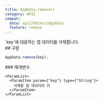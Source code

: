 ```yaml
---
title: AppData.remove()
category: API2
compat:
  data: api2/Object/AppData
  feature: remove
---
```


<Section>
  `key`에 대응하는 앱 데이터를 삭제합니다.
</Section>
<Section>
  ## 구문

  ~~~js
  AppData.remove(key);
  ~~~

  <Section>
    ### 매개변수

    <ParamList>
      <ParamItem param={"key"} type={"String"}>
        삭제할 앱 데이터의 키
      </ParamItem>
    </ParamList>
  </Section>
</Section>
